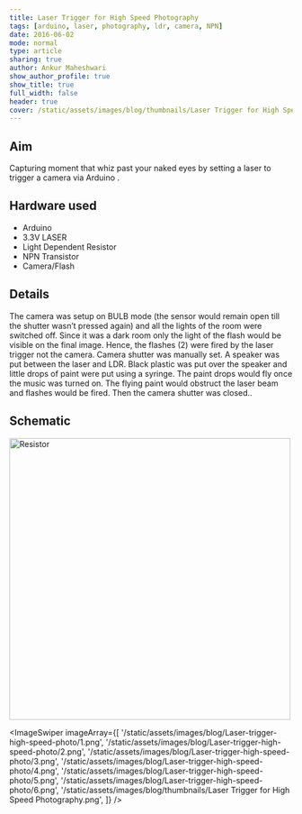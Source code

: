 ```yaml
---
title: Laser Trigger for High Speed Photography
tags: [arduino, laser, photography, ldr, camera, NPN]
date: 2016-06-02
mode: normal
type: article
sharing: true
author: Ankur Maheshwari
show_author_profile: true
show_title: true
full_width: false
header: true
cover: /static/assets/images/blog/thumbnails/Laser Trigger for High Speed Photography.png
---
```


## Aim

Capturing moment that whiz past your naked eyes by setting a laser to trigger a camera via Arduino .

## Hardware used

- Arduino
- 3.3V LASER
- Light Dependent Resistor
- NPN Transistor
- Camera/Flash

## Details

The camera was setup on BULB mode (the sensor would remain open till the shutter wasn’t pressed again) and all the lights of the room were switched off. Since it was a dark room only the light of the flash would be visible on the final image. Hence, the flashes (2) were fired by the laser trigger not the camera. Camera shutter was manually set. A speaker was put between the laser and LDR. Black plastic was put over the speaker and little drops of paint were put using a syringe. The paint drops would fly once the music was turned on. The flying paint would obstruct the laser beam and flashes would be fired. Then the camera shutter was closed..

## Schematic

<Image
  src="/static/assets/images/blog/Laser-trigger-high-speed-photo/schematic.png"
  alt="Resistor"
  width="500"
  height="500"
/>

<ImageSwiper
  imageArray={[
    '/static/assets/images/blog/Laser-trigger-high-speed-photo/1.png',
    '/static/assets/images/blog/Laser-trigger-high-speed-photo/2.png',
    '/static/assets/images/blog/Laser-trigger-high-speed-photo/3.png',
    '/static/assets/images/blog/Laser-trigger-high-speed-photo/4.png',
    '/static/assets/images/blog/Laser-trigger-high-speed-photo/5.png',
    '/static/assets/images/blog/Laser-trigger-high-speed-photo/6.png',
    '/static/assets/images/blog/thumbnails/Laser Trigger for High Speed Photography.png',
  ]}
/>
